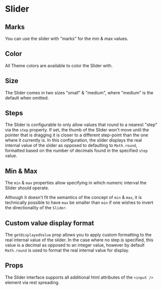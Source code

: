 
# Slider

<Canvas withSource="open">
    <Story id="components-slider--basic" />
</Canvas>

## Marks

You can use the slider with "marks" for the min & max values.

<Canvas>
  <Story id="components-slider--marks" />
</Canvas>

## Color

All Theme colors are available to color the Slider with.

<Canvas>
  <Story id="components-slider--color" />
</Canvas>

## Size

The Slider comes in two sizes "small" & "medium", where "medium" is the default when omitted.

<Canvas>
  <Story id="components-slider--size" />
</Canvas>

## Steps

The Slider is configurable to only allow values that round to a nearest "step" via the `step` property.
If set, the thumb of the Slider won't move until the pointer that is dragging it is closer to a different
step-point than the one where it currently is. In this configuration, the slider displays the real internal
value of the slider as opposed to defaulting to `Math.round`, formatted based on the number of decimals found
in the specified `step` value.

<Canvas>
  <Story id="components-slider--step" />
</Canvas>

## Min & Max

The `min` & `max` properties allow specifying in which numeric interval the Slider should operate.

<Canvas>
  <Story id="components-slider--min-max" />
</Canvas>

Although it doesn't fit the semantics of the concept of `min` & `max`, it is technically possible
to have `max` be smaller than `min` if one wishes to invert the directionality of the `Slider`.

<Canvas>
  <Story id="components-slider--min-max-inverted" />
</Canvas>

## Custom value display format

The `getDisplayedValue` prop allows you to apply custom formatting to the real internal value of the slider.
In the case where no step is specified, this value is a decimal as opposed to an integer value, however by
default `Math.round` is used to format the real internal value for display.

<Canvas>
  <Story id="components-slider--custom-value-display-format" />
</Canvas>


## Props

The Slider interface supports all additional html attributes of the `<input />` element via rest spreading.

<div class="hidden">
    <Primary />
</div>

<ArgsTable story={PRIMARY_STORY} />
